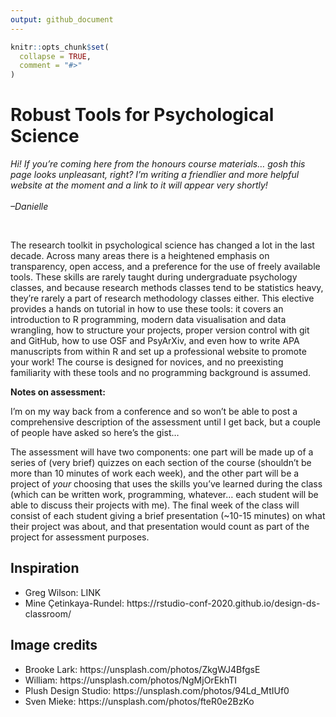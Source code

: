 ```yaml
---
output: github_document
---
```


<!-- README.md is generated from README.Rmd. Please edit that file -->

```r
knitr::opts_chunk$set(
  collapse = TRUE,
  comment = "#>"
)
```

<!-- badges: start -->
<!-- badges: end -->

# Robust Tools for Psychological Science

*Hi! If you're coming here from the honours course materials... gosh this page looks unpleasant, right? I'm writing a friendlier and more helpful website at the moment and a link to it will appear very shortly! <br><br> --Danielle*

<br>

The research toolkit in psychological science has changed a lot in the last decade. Across many areas there is a heightened emphasis on transparency, open access, and a preference for the use of freely available tools. These skills are rarely taught during undergraduate psychology classes, and because research methods classes tend to be statistics heavy, they're rarely a part of research methodology classes either. This elective provides a hands on tutorial in how to use these tools: it covers an introduction to R programming, modern data visualisation and data wrangling, how to structure your projects, proper version control with git and GitHub, how to use OSF and PsyArXiv, and even how to write APA manuscripts from within R and set up a professional website to promote your work! The course is designed for novices, and no preexisting familiarity with these tools and no programming background is assumed. 

**Notes on assessment:**

I'm on my way back from a conference and so won't be able to post a comprehensive description of the assessment until I get back, but a couple of people have asked so here's the gist...

The assessment will have two components: one part will be made up of a series of (very brief) quizzes on each section of the course (shouldn't be more than 10 minutes of work each week), and the other part will be a project of *your* choosing that uses the skills you've learned during the class (which can be written work, programming, whatever... each student will be able to discuss their projects with me). The final week of the class will consist of each student giving a brief presentation (~10-15 minutes) on what their project was about, and that presentation would count as part of the project for assessment purposes. 


## Inspiration

- Greg Wilson: LINK
- Mine Çetinkaya-Rundel: https://rstudio-conf-2020.github.io/design-ds-classroom/

## Image credits

- Brooke Lark: https://unsplash.com/photos/ZkgWJ4BfgsE
- William: https://unsplash.com/photos/NgMjOrEkhTI
- Plush Design Studio: https://unsplash.com/photos/94Ld_MtIUf0
- Sven Mieke: https://unsplash.com/photos/fteR0e2BzKo
